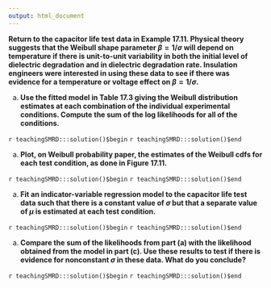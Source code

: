 ```yaml
---
output: html_document
---
```


__Return to the capacitor life test data in Example 17.11.  Physical theory suggests that the Weibull shape parameter $\beta=1/\sigma$ will depend on temperature if there is unit-to-unit variability in both the initial level of dielectric degradation and in dielectric degradation rate. Insulation engineers were interested in using these data to see if there was evidence for a temperature or voltage effect on $\beta=1/\sigma$.__
 
a. __Use the fitted model in Table 17.3 giving the Weibull distribution estimates at each combination of the individual experimental conditions. Compute the sum of the log likelihoods for all of the conditions.__

`r teachingSMRD:::solution()$begin`
`r teachingSMRD:::solution()$end`

a. __Plot, on Weibull probability paper, the estimates of the Weibull cdfs for each test condition, as done in Figure 17.11.__

`r teachingSMRD:::solution()$begin`
`r teachingSMRD:::solution()$end`

a. __Fit an indicator-variable regression model to the capacitor life test data such that there is a constant value of $\sigma$ but that a separate value of $\mu$ is estimated at each test condition.__

`r teachingSMRD:::solution()$begin`
`r teachingSMRD:::solution()$end`

a. __Compare the sum of the likelihoods from part (a) with the likelihood obtained from the model in part (c). Use these results to test if there is evidence for nonconstant $\sigma$ in these data. What do you conclude?__

`r teachingSMRD:::solution()$begin`
`r teachingSMRD:::solution()$end`
